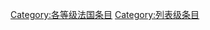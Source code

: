 {{empty category}}
{{Articles by Quality|topic=法国|project=法国|format=TOC}}

{{catmore1|[[Wikipedia:法国專題|Wikipedia:法国專題]]}}
[[Category:各等级法国条目|Category:各等级法国条目]]
[[Category:列表级条目|Category:列表级条目]]